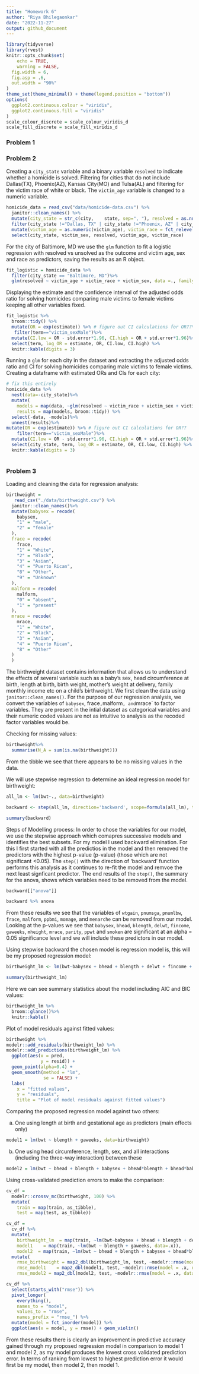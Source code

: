 ```yaml
---
title: "Homework 6"
author: "Riya Bhilegaonkar"
date: "2022-11-27"
output: github_document
---
```


```r
library(tidyverse)
library(rvest)
knitr::opts_chunk$set(
	echo = TRUE,
	warning = FALSE,
  fig.width = 6,
  fig.asp = .6,
  out.width = "90%"
)
theme_set(theme_minimal() + theme(legend.position = "bottom"))
options(
  ggplot2.continuous.colour = "viridis",
  ggplot2.continuous.fill = "viridis"
)
scale_colour_discrete = scale_colour_viridis_d
scale_fill_discrete = scale_fill_viridis_d
```

### Problem 1


### Problem 2
Creating a `city_state` variable and a binary variable `resolved` to indicate whether a homicide is solved. Filtering for cities that do not include Dallas(TX), Phoenix(AZ), Kansas City(MO) and Tulsa(AL) and filtering for the victim race of white or black. The `victim_age` variable is changed to a numeric variable. 

```r
homicide_data = read_csv("data/homicide-data.csv") %>%
  janitor::clean_names() %>%
  mutate(city_state = str_c(city,    state, sep=", "), resolved = as.numeric(disposition == "Closed by arrest"))%>%
  filter(city_state !="Dallas, TX" | city_state !="Phoenix, AZ" | city_state!="Kansas City, MO" | city_state != "Tulsa, AL", victim_race == "White" | victim_race == "Black") %>%
  mutate(victim_age = as.numeric(victim_age), victim_race = fct_relevel(victim_race, "White"))%>%
  select(city_state, victim_sex, resolved, victim_age, victim_race)

```

For the city of Baltimore, MD we use the `glm` function to fit a logistic regression with resolved vs unsolved as the outcome and victim age, sex and race as predictors, saving the results as an R object. 
```r
fit_logistic = homicide_data %>%
  filter(city_state == "Baltimore, MD")%>%
  glm(resolved ~ victim_age + victim_race + victim_sex, data =., family = binomial()) 
```

Displaying the estimate and the confidence interval of the adjusted odds ratio for solving homicides comparing male victims to female victims keeping all other variables fixed.
```r
fit_logistic %>% 
  broom::tidy() %>% 
  mutate(OR = exp(estimate)) %>% # figure out CI calculations for OR??%>%
   filter(term=="victim_sexMale")%>%
  mutate(CI.low = OR - std.error*1.96, CI.high = OR + std.error*1.96)%>%
  select(term, log_OR = estimate, OR, CI.low, CI.high) %>% 
  knitr::kable(digits = 3)
```

Running a `glm` for each city in the dataset and extracting the adjusted odds ratio and CI for solving homicides comparing male victims to female victims. Creating a dataframe with estimated ORs and CIs for each city: 

```r
# fix this entirely
homicide_data %>%
  nest(data=-city_state)%>%
  mutate(
    models = map(data, ~glm(resolved ~ victim_race + victim_sex + victim_age, data=homicide_data, family = binomial()), na.action="na.omit"),
    results = map(models, broom::tidy)) %>%
  select(-data, -models)%>%
  unnest(results)%>%
mutate(OR = exp(estimate)) %>% # figure out CI calculations for OR??
    filter(term=="victim_sexMale")%>%
  mutate(CI.low = OR - std.error*1.96, CI.high = OR + std.error*1.96)%>%
  select(city_state, term, log_OR = estimate, OR, CI.low, CI.high) %>% 
  knitr::kable(digits = 3)
  
```




### Problem 3

Loading and cleaning the data for regression analysis:
```r
birthweight = 
   read_csv("./data/birthweight.csv") %>%
  janitor::clean_names()%>%
  mutate(babysex = recode(
    babysex,
    "1" = "male",
    "2" = "female"
  ),
  frace = recode(
    frace,
    "1" = "White",
    "2" = "Black",
    "3" = "Asian",
    "4" = "Puerto Rican",
    "8" = "Other",
    "9" = "Unknown"
  ),
  malform = recode(
    malform,
    "0" = "absent",
    "1" = "present"
  ),
  mrace = recode(
    mrace,
    "1" = "White",
    "2" = "Black",
    "3" = "Asian",
    "4" = "Puerto Rican",
    "8" = "Other"
  )
  )
```

The birthweight dataset contains information that allows us to understand the effects of several variable such as a baby's sex, head circumference at birth, length at birth, birth weight, mother's weight at delivery, family monthly income etc on a child's birthweight. We first clean the data using `janitor::clean_names()`. For the purpose of our regression analysis, we convert the variables of `babysex`, frace`, `malform`, and `mrace` to factor variables. They are present in the intial dataset as categorical variables and their numeric coded values are not as intuitive to analysis as the recoded factor variables would be. 

Checking for missing values:
```r
birthweight%>%
  summarise(N_A = sum(is.na(birthweight)))
```

From the tibble we see that there appears to be no missing values in the data. 

We will use stepwise regression to determine an ideal regression model for birthweight:
```r
all_lm <- lm(bwt~., data=birthweight)

backward <- step(all_lm, direction='backward', scope=formula(all_lm), trace=0)

summary(backward)
```

Steps of Modelling process:
In order to chose the variables for our model, we use the stepwise approach which comapres successive models and identifies the best subsets. For my model I used backward elimination. For this I first started with all the predictios in the model and then removed the predictors with the highest p-value (p-value) (those which are not significant <0.05). The `step()` with the direction of 'backward' function performs this analysis as it continues to re-fit the model and remvoe the next least signficant predictor. The end results of the `step()`, the summary for the anova, shows which variables need to be removed from the model. 

```r
backward[["anova"]]

backward %>% anova
```

From these results we see that the variables of `wtgain`, `pnumsga`, `pnumlbw`, `frace`, `malform`, `ppbmi`, `momage`, and `menarche` can be removed from our model. 
Looking at the p-values we see that `babysex`, `bhead`, `blength`,  `delwt`, `fincome`, `gaweeks`,  `mheight`, `mrace`, `parity`, `ppwt` and `smoken` are significant at an alpha = 0.05 significance level and we will include these predictors in our model.

Using stepwise backward the chosen model is regression model is, this will be my proposed regression model:
```r
birthweight_lm <- lm(bwt~babysex + bhead + blength + delwt + fincome + gaweeks + mheight + mrace + parity + ppwt + smoken, data=birthweight)

summary(birthweight_lm)
```

Here we can see summary statistics about the model including AIC and BIC values:
```r
birthweight_lm %>%
  broom::glance()%>%
  knitr::kable()
```

Plot of model residuals against fitted values:
```r
birthweight %>% 
modelr::add_residuals(birthweight_lm) %>%
modelr::add_predictions(birthweight_lm) %>% 
  ggplot(aes(x = pred, 
             y = resid)) +
  geom_point(alpha=0.4) +
  geom_smooth(method = "lm",
              se = FALSE) +
  labs(
    x = "fitted values",
    y = "residuals",
    title = "Plot of model residuals against fitted values")
```

Comparing the proposed regression model against two others:

(a) One using length at birth and gestational age as predictors (main effects only)
```r
model1 = lm(bwt ~ blength + gaweeks, data=birthweight)
```

(b) One using head circumference, length, sex, and all interactions (including the three-way interaction) between these

```r
model2 = lm(bwt ~ bhead + blength + babysex + bhead*blength + bhead*babysex + blength*babysex + bhead*blength*blength, data=birthweight)
```

Using cross-validated prediction errors to make the comparison:

```r
cv_df =
  modelr::crossv_mc(birthweight, 100) %>% 
  mutate(
    train = map(train, as_tibble),
    test = map(test, as_tibble))
```

```r
cv_df = 
  cv_df %>% 
  mutate(
    birthweight_lm  = map(train, ~lm(bwt~babysex + bhead + blength + delwt + fincome + gaweeks + mheight + mrace + parity + ppwt + smoken, data=.x)),
    model1    = map(train, ~lm(bwt ~ blength + gaweeks, data=.x)),
    model2  = map(train, ~lm(bwt ~ bhead + blength + babysex + bhead*blength + bhead*babysex + blength*babysex + bhead*blength*blength, data=.x))) %>% 
  mutate(
    rmse_birthweight = map2_dbl(birthweight_lm, test, ~modelr::rmse(model = .x, data = .y)),
    rmse_model1    = map2_dbl(model1, test, ~modelr::rmse(model = .x, data = .y)),
    rmse_model2 = map2_dbl(model2, test, ~modelr::rmse(model = .x, data = .y)))

```

```r
cv_df %>% 
  select(starts_with("rmse")) %>% 
  pivot_longer(
    everything(),
    names_to = "model", 
    values_to = "rmse",
    names_prefix = "rmse_") %>%
  mutate(model = fct_inorder(model)) %>% 
  ggplot(aes(x = model, y = rmse)) + geom_violin()
```

From these results there is clearly an improvement in predictive accuracy gained through my proposed regression model in comparison to model 1 and model 2, as my model produces the lowest cross validated prediction error. In terms of ranking from lowest to highest prediction error it would first be my model, then model 2, then model 1. 
